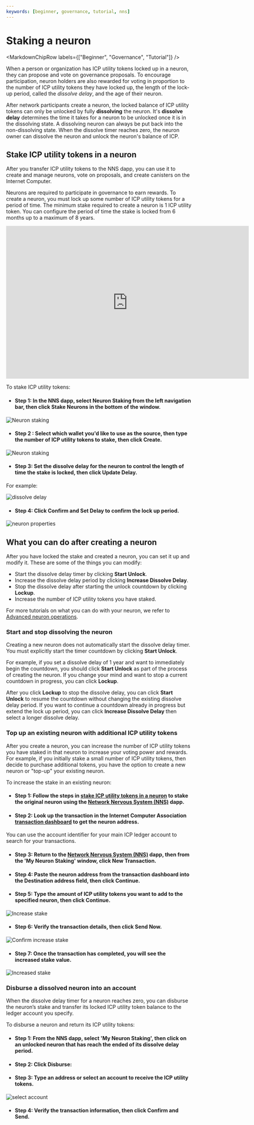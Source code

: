 ```yaml
---
keywords: [beginner, governance, tutorial, nns]
---
```



# Staking a neuron

<MarkdownChipRow labels={["Beginner", "Governance", "Tutorial"]} />

When a person or organization has ICP utility tokens locked up in a neuron, they can propose and vote on governance proposals.
To encourage participation, neuron holders are also rewarded for voting in proportion to the number of ICP utility tokens they have locked up,
the length of the lock-up period, called the *dissolve delay*, and the age of their neuron.

After network participants create a neuron, the locked balance of ICP utility tokens can only be unlocked by fully **dissolving** the neuron.
It's **dissolve delay** determines the time it takes for a neuron to be unlocked once it is in the dissolving state.
A dissolving neuron can always be put back into the non-dissolving state.
When the dissolve timer reaches zero, the neuron owner can dissolve the neuron and unlock the neuron's balance of ICP.

## Stake ICP utility tokens in a neuron

After you transfer ICP utility tokens to the NNS dapp, you can use it to create and manage neurons,
vote on proposals, and create canisters on the Internet Computer.

Neurons are required to participate in governance to earn rewards. To create a neuron, you must lock up some number of ICP utility tokens for a period of time.
The minimum stake required to create a neuron is 1 ICP utility token. You can configure the period of time the stake is locked from 6 months up to a maximum of 8 years.
<div class="text--center">
<p> </p>
</div>
<div class="text--center">
<iframe width="660" height="415" src="https://www.youtube.com/embed/3o0eBOaHP_4?si=k7vR9eulGzK_iLiY" title="YouTube video player" frameborder="0" allow="accelerometer; autoplay; clipboard-write; encrypted-media; gyroscope; picture-in-picture; web-share" referrerpolicy="strict-origin-when-cross-origin" allowfullscreen></iframe> </div>

To stake ICP utility tokens:

- #### Step 1:  In the NNS dapp, select **Neuron Staking** from the left navigation bar, then click **Stake Neurons** in the bottom of the window.

![Neuron staking](../../_attachments/nns8.png)

- #### Step 2 :  Select which wallet you'd like to use as the source, then type the number of ICP utility tokens to stake, then click **Create**.

![Neuron staking](../../_attachments/nns9.png)

- #### Step 3:  Set the dissolve delay for the neuron to control the length of time the stake is locked, then click **Update Delay**.

For example:

![dissolve delay](../../_attachments/nns-dissolve.png)

- #### Step 4:  Click **Confirm and Set Delay** to confirm the lock up period.

![neuron properties](../../_attachments/nns-settings.png)

## What you can do after creating a neuron
After you have locked the stake and created a neuron, you can set it up and modify it.
These are some of the things you can modify:

-   Start the dissolve delay timer by clicking **Start Unlock**.
-   Increase the dissolve delay period by clicking **Increase Dissolve Delay**.
-   Stop the dissolve delay after starting the unlock countdown by clicking **Lockup**.
-   Increase the number of ICP utility tokens you have staked.

For more tutorials on what you can do with your neuron, we refer to
[Advanced neuron operations](/docs/current/move-to-learnhub/nns/using-the-nns-dapp/nns-dapp-advanced-neuron-operations).

### Start and stop dissolving the neuron

Creating a new neuron does not automatically start the dissolve delay timer. You must explicitly start the timer countdown by clicking **Start Unlock**.

For example, if you set a dissolve delay of 1 year and want to immediately begin the countdown, you should click **Start Unlock** as part of the process of creating the neuron. If you change your mind and want to stop a current countdown in progress, you can click **Lockup**.

After you click **Lockup** to stop the dissolve delay, you can click **Start Unlock** to resume the countdown without changing the existing dissolve delay period. If you want to continue a countdown already in progress but extend the lock up period, you can click **Increase Dissolve Delay** then select a longer dissolve delay.

### Top up an existing neuron with additional ICP utility tokens

After you create a neuron, you can increase the number of ICP utility tokens you have staked in that neuron to increase your voting power and rewards. For example, if you initially stake a small number of ICP utility tokens, then decide to purchase additional tokens, you have the option to create a new neuron or "top-up" your existing neuron.

To increase the stake in an existing neuron:

- #### Step 1:  Follow the steps in [stake ICP utility tokens in a neuron](#stake-icp) to stake the original neuron using the [Network Nervous System (NNS)](https://nns.ic0.app) dapp.

- #### Step 2:  Look up the transaction in the Internet Computer Association [transaction dashboard](https://dashboard.internetcomputer.org/transactions) to get the neuron address.

You can use the account identifier for your main ICP ledger account to search for your transactions.

- #### Step 3:  Return to the [Network Nervous System (NNS)](https://nns.ic0.app) dapp, then from the 'My Neuron Staking' window, click **New Transaction**.

- #### Step 4:  Paste the neuron address from the transaction dashboard into the **Destination** address field, then click **Continue**.

- #### Step 5:  Type the amount of ICP utility tokens you want to add to the specified neuron, then click **Continue**.

![Increase stake](../../_attachments/nns10.png)

- #### Step 6:  Verify the transaction details, then click **Send Now**.

![Confirm increase stake](../../_attachments/nns11.png)

- #### Step 7:  Once the transaction has completed, you will see the increased stake value.

![Increased stake](../../_attachments/nns12.png)

### Disburse a dissolved neuron into an account

When the dissolve delay timer for a neuron reaches zero, you can disburse the neuron’s stake and transfer its locked ICP utility token balance to the ledger account you specify.

To disburse a neuron and return its ICP utility tokens:

- #### Step 1:  From the NNS dapp, select 'My Neuron Staking', then click on an unlocked neuron that has reach the ended of its dissolve delay period.

- #### Step 2:  Click **Disburse**:

- #### Step 3:  Type an address or select an account to receive the ICP utility tokens.

![select account](../../_attachments/select-account.png)

- #### Step 4:  Verify the transaction information, then click **Confirm and Send**.


